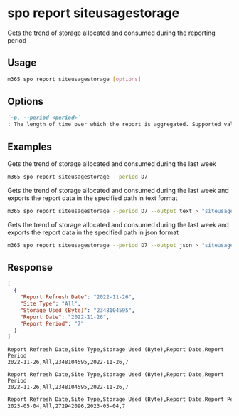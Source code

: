 
# spo report siteusagestorage

Gets the trend of storage allocated and consumed during the reporting period

## Usage

```sh
m365 spo report siteusagestorage [options]
```

## Options

```md definition-list
`-p, --period <period>`
: The length of time over which the report is aggregated. Supported values `D7`, `D30`, `D90`, `D180`.
```

<Global />

## Examples

Gets the trend of storage allocated and consumed during the last week

```sh
m365 spo report siteusagestorage --period D7
```

Gets the trend of storage allocated and consumed during the last week and exports the report data in the specified path in text format

```sh
m365 spo report siteusagestorage --period D7 --output text > "siteusagestorage.txt"
```

Gets the trend of storage allocated and consumed during the last week and exports the report data in the specified path in json format

```sh
m365 spo report siteusagestorage --period D7 --output json > "siteusagestorage.json"
```

## Response

<Tabs>
  <TabItem value="JSON">

  ```json
  [
    {
      "Report Refresh Date": "2022-11-26",
      "Site Type": "All",
      "Storage Used (Byte)": "2348104595",
      "Report Date": "2022-11-26",
      "Report Period": "7"
    }
  ]
  ```

  </TabItem>
  <TabItem value="Text">

  ```text
  Report Refresh Date,Site Type,Storage Used (Byte),Report Date,Report Period
  2022-11-26,All,2348104595,2022-11-26,7
  ```

  </TabItem>
  <TabItem value="CSV">

  ```csv
  Report Refresh Date,Site Type,Storage Used (Byte),Report Date,Report Period
  2022-11-26,All,2348104595,2022-11-26,7
  ```

  </TabItem>
  <TabItem value="Markdown">

  ```md
  Report Refresh Date,Site Type,Storage Used (Byte),Report Date,Report Period
  2023-05-04,All,272942096,2023-05-04,7
  ```

  </TabItem>
</Tabs>

